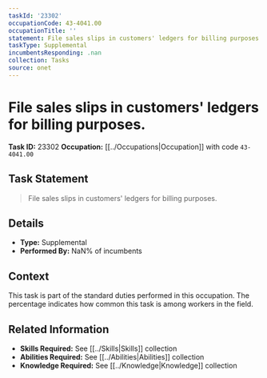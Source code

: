 ```yaml
---
taskId: '23302'
occupationCode: 43-4041.00
occupationTitle: ''
statement: File sales slips in customers' ledgers for billing purposes.
taskType: Supplemental
incumbentsResponding: .nan
collection: Tasks
source: onet
---
```

# File sales slips in customers' ledgers for billing purposes.

**Task ID:** 23302
**Occupation:** [[../Occupations|Occupation]] with code `43-4041.00`

## Task Statement

> File sales slips in customers' ledgers for billing purposes.

## Details

- **Type:** Supplemental
- **Performed By:** NaN% of incumbents

## Context

This task is part of the standard duties performed in this occupation. The percentage indicates how common this task is among workers in the field.

## Related Information

- **Skills Required:** See [[../Skills|Skills]] collection
- **Abilities Required:** See [[../Abilities|Abilities]] collection
- **Knowledge Required:** See [[../Knowledge|Knowledge]] collection
